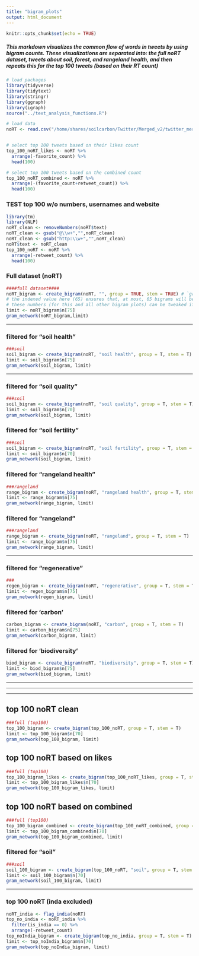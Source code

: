 ```yaml
---
title: "bigram_plots"
output: html_document
---
```


```r
knitr::opts_chunk$set(echo = TRUE)
```

##### This markdown visualizes the common flow of words in tweets by using bigram counts. These visualizations are separated into: the full noRT dataset, tweets about soil, forest, and rangeland health, and then repeats this for the top 100 tweets (based on their RT count)

```r
# load packages
library(tidyverse)
library(tidytext)
library(stringr)
library(ggraph)
library(igraph)
source("../text_analysis_functions.R")

# load data
noRT <- read.csv("/home/shares/soilcarbon/Twitter/Merged_v2/twitter_merged_noRT_v2.csv", stringsAsFactors = FALSE) 


# select top 100 tweets based on their likes count
top_100_noRT_likes <- noRT %>% 
  arrange(-favorite_count) %>% 
  head(100)

# select top 100 tweets based on the combined count
top_100_noRT_combined <- noRT %>% 
  arrange(-(favorite_count+retweet_count)) %>% 
  head(100)
```

### TEST top 100 w/o numbers, usernames and website
```r
library(tm)
library(NLP)
noRT_clean <- removeNumbers(noRT$text)
noRT_clean <- gsub("@\\w+","",noRT_clean)
noRT_clean <- gsub("http:\\w+","",noRT_clean)
noRT$text <- noRT_clean
top_100_noRT <- noRT %>% 
  arrange(-retweet_count) %>% 
  head(100)
```

### Full dataset (noRT)

```r
####full dataset####
noRT_bigram <- create_bigram(noRT, "", group = TRUE, stem = TRUE) # `group = T` groups terms into umbrella terms
# the indexed value here (65) ensures that, at most, 65 bigrams will be included in the gram network plot. This number is somewhat arbitrary and was determined based on how cluttered/filled in the resulting graphs were.
# these numbers (for this and all other bigram plots) can be tweaked if you want to add/remove words from the plot -- setting the index to somehwere between 60-70 seems to work best though
limit <- noRT_bigram$n[75]
gram_network(noRT_bigram,limit)
```

  ***  
    
  
          
### filtered for "soil health"

```r
###soil
soil_bigram <- create_bigram(noRT, "soil health", group = T, stem = T)
limit <- soil_bigram$n[75]
gram_network(soil_bigram, limit)
```
  

  ***  

### filtered for "soil quality"

```r
###soil
soil_bigram <- create_bigram(noRT, "soil quality", group = T, stem = T)
limit <- soil_bigram$n[70]
gram_network(soil_bigram, limit)
```

### filtered for "soil fertility"

```r
###soil
soil_bigram <- create_bigram(noRT, "soil fertility", group = T, stem = T)
limit <- soil_bigram$n[70]
gram_network(soil_bigram, limit)
```
  
### filtered for "rangeland health"

```r
###rangeland
range_bigram <- create_bigram(noRT, "rangeland health", group = T, stem = T)
limit <- range_bigram$n[75]
gram_network(range_bigram, limit)
```
  
### filtered for "rangeland"

```r
###rangeland
range_bigram <- create_bigram(noRT, "rangeland", group = T, stem = T)
limit <- range_bigram$n[75]
gram_network(range_bigram, limit)
```

  ***  
    
    
### filtered for "regenerative"

```r
###
regen_bigram <- create_bigram(noRT, "regenerative", group = T, stem = T)
limit <- regen_bigram$n[75]
gram_network(regen_bigram, limit)
```
    
### filtered for 'carbon'
```r
carbon_bigram <- create_bigram(noRT, "carbon", group = T, stem = T) 
limit <- carbon_bigram$n[75] 
gram_network(carbon_bigram, limit)
```

### filtered for 'biodiversity'
```r
biod_bigram <- create_bigram(noRT, "biodiversity", group = T, stem = T) 
limit <- biod_bigram$n[75] 
gram_network(biod_bigram, limit)
```

    
***
***
***

## top 100 noRT clean
```r
###full (top100)
top_100_bigram <- create_bigram(top_100_noRT, group = T, stem = T)
limit <- top_100_bigram$n[70]
gram_network(top_100_bigram, limit)
```

## top 100 noRT based on likes

```r
###full (top100)
top_100_bigram_likes <- create_bigram(top_100_noRT_likes, group = T, stem = T)
limit <- top_100_bigram_likes$n[70]
gram_network(top_100_bigram_likes, limit)
```
## top 100 noRT based on combined

```r
###full (top100)
top_100_bigram_combined <- create_bigram(top_100_noRT_combined, group = T, stem = T)
limit <- top_100_bigram_combined$n[70]
gram_network(top_100_bigram_combined, limit)
```

### filtered for "soil"

```r
###soil
soil_100_bigram <- create_bigram(top_100_noRT, "soil", group = T, stem = T)
limit <- soil_100_bigram$n[70]
gram_network(soil_100_bigram, limit)
```

  ***  
  
### top 100 noRT (inda excluded)

```r
noRT_india <- flag_india(noRT)
top_no_india <- noRT_india %>% 
  filter(is_india == 0) %>% 
  arrange(-retweet_count)
top_noIndia_bigram <- create_bigram(top_no_india, group = T, stem = T)
limit <- top_noIndia_bigram$n[70]
gram_network(top_noIndia_bigram, limit)
```